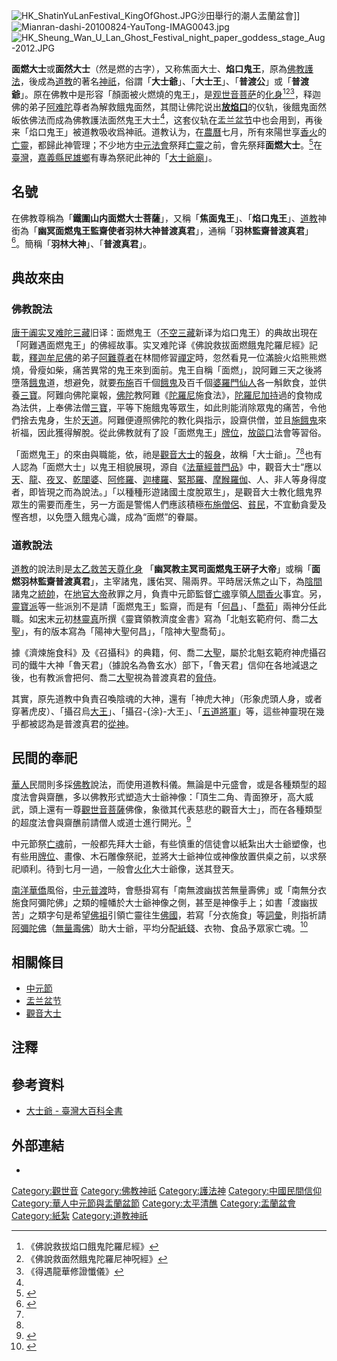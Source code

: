 
[[File:HK_ShatinYuLanFestival_KingOfGhost.JPG|thumb]]沙田舉行的潮人盂蘭盆會]]
[[File:Mianran-dashi-20100824-YauTong-IMAG0043.jpg|thumb]]
[[File:HK_Sheung_Wan_U_Lan_Ghost_Festival_night_paper_goddess_stage_Aug-2012.JPG|thumb]]

'''面燃大士'''或'''面然大士'''（然是燃的古字），又称焦面大士、'''焰口鬼王'''，原為[[佛教|佛教]][[護法神|護法]]，後成為[[道教|道教]]的著名[[神祇|神祇]]，俗謂「'''大士爺'''」、「'''大士王'''」、「'''普渡公'''」或「'''普渡爺'''」。原在佛教中是形容「顏面被火燃燒的鬼王」，是[[观世音菩萨|观世音菩萨]]的[[化身|化身]]<ref name="#1">《佛說救拔焰口餓鬼陀羅尼經》</ref><ref name="#2">《佛說救面然餓鬼陀羅尼神呪經》</ref><ref>《得遇龍華修證懺儀》</ref>，释迦佛的弟子[[阿难陀|阿难陀]]尊者為解救餓鬼面然，其間让佛陀说出'''[[施饿鬼|放焰口]]'''的仪轨，後餓鬼面然皈依佛法而成為佛教護法面然鬼王大士<ref name="#2"/>，这套仪轨在[[盂兰盆节|盂兰盆节]]中也会用到，再後来「焰口鬼王」被道教吸收爲神祇。道教认为，在[[農曆|農曆]]七月，所有來陽世享[[香火|香火]]的[[亡靈|亡靈]]，都歸此神管理；不少地方[[中元法會|中元法會]]祭拜[[亡靈|亡靈]]之前，會先祭拜'''面燃大士'''。<ref>{{Cite web|url=http://catalog.digitalarchives.tw/item/00/12/50/77.html|title=中文品名：面然大士|accessdate=2017-04-21|author=|date=|work=catalog.digitalarchives.tw|publisher=|archive-date=2020-08-09|archive-url=https://web.archive.org/web/20200809151718/https://catalog.digitalarchives.tw/item/00/12/50/77.html|dead-url=no}}</ref>在[[臺灣|臺灣]]，[[嘉義縣|嘉義縣]][[民雄鄉|民雄鄉]]有專為祭祀此神的「[[大士爺廟|大士爺廟]]」。

==名號==
在佛教尊稱為「'''鐵圍山内面燃大士菩薩'''」，又稱「'''焦面鬼王'''」、「'''焰口鬼王'''」、[[道教|道教]]神銜為「'''幽冥面燃鬼王監齋使者羽林大神普渡真君'''」，通稱「'''羽林監齋普渡真君'''」<ref>{{Cite news|url=http://www.kao-als.com/pudu/main.htm|title=高雄市政府環保局紙錢集中焚燒網|date=2014-01-24|newspaper=archive.is|accessdate=2017-04-21|deadurl=yes|archiveurl=https://archive.is/20140124120721/http://www.kao-als.com/pudu/main.htm|archivedate=2014-01-24}}</ref>。簡稱「'''羽林大神'''」、「'''普渡真君'''」。

==典故來由==
=== 佛教說法 ===
[[唐|唐]][[于阗|于阗]][[实叉难陀|实叉难陀三藏]]旧译：面燃鬼王（[[不空三藏|不空三藏]]新译为焰口鬼王）的典故出現在「阿難遇面燃鬼王」的佛經故事。实叉难陀译《佛說救拔面燃餓鬼陀羅尼經》記載，[[釋迦牟尼佛|釋迦牟尼佛]]的弟子[[阿難|阿難]][[尊者|尊者]]在林間修習[[禪定|禪定]]時，忽然看見一位滿臉火焰熊熊燃燒，骨瘦如柴，痛苦異常的鬼王來到面前。鬼王自稱「面燃」，說阿難三天之後將墮落[[餓鬼|餓鬼]]道，想避免，就要[[布施|布施]]百千個[[餓鬼|餓鬼]]及百千個[[婆羅門|婆羅門]][[仙人|仙人]]各一斛飲食，並供養[[三寶|三寶]]。阿難向佛陀稟報，[[佛陀|佛陀]]教阿難《[[陀羅尼|陀羅尼]]施食法》，[[陀羅尼|陀羅尼]][[加持|加持]]過的食物成為法供，上奉佛法僧[[三寶|三寶]]，平等下施餓鬼等眾生，如此則能消除眾鬼的痛苦，令他們捨去鬼身，生於[[天道|天道]]。阿難便遵照佛陀的教化與指示，設齋供僧，並且[[施餓鬼|施餓鬼]]來祈福，因此獲得解脫。從此佛教就有了設「面燃鬼王」[[牌位|牌位]]，[[放燄口|放燄口]]法會等習俗。

「面燃鬼王」的來由與職能，依{{Who|[[佛教|佛教]]的說法|time=2020-07-02}}，祂是[[觀音大士|觀音大士]]的[[報身|報身]]，故稱「大士爺」。<ref name="#2"/><ref name="#1"/>也有人認為「面燃大士」以鬼王相貌展現，源自《[[觀世音菩薩普門品|法華經普門品]]》中，觀音大士“應以[[提婆|天]]、[[龍神|龍]]、[[夜叉|夜叉]]、[[乾闥婆|乾闥婆]]、[[阿修羅|阿修羅]]、[[迦樓羅|迦樓羅]]、[[緊那羅|緊那羅]]、[[摩睺羅伽|摩睺羅伽]]、人、非人等身得度者，即皆現之而為說法。」「以種種形遊諸國土度脫眾生」，是觀音大士教化餓鬼界眾生的需要而產生，另一方面是警惕人們應該積極[[布施|布施]][[僧侶|僧侶]]、[[貧民|貧民]]，不宜動貪愛及慳吝想，以免墮入餓鬼心識，成為“面燃”的眷屬。

=== 道教說法 ===
[[道教|道教]]的說法則是[[太乙救苦天尊|太乙救苦天尊]][[化身|化身]] 「'''幽冥教主冥司面燃鬼王硏孑大帝'''」或稱「'''面燃羽林監齋普渡真君'''」，主宰諸鬼，護佑冥、陽兩界。平時居沃焦之山下，為[[陰間|陰間]]諸鬼之[[統帥|統帥]]，在[[地官大帝|地官大帝]]赦罪之月，負責中元節監督[[亡魂|亡魂]]享領[[人間|人間]][[香火|香火]]事宜。另，[[靈寶派|靈寶派]]等一些派別不是請「面燃鬼王」監齋，而是有「[[何昌|何昌]]」、「[[喬荀|喬荀]]」兩神分任此職。如[[宋|宋]]末[[元|元]]初[[林靈真|林靈真]]所撰《靈寶領教濟度金書》寫為「北魁玄範府何、喬二[[大聖|大聖]]」，有的版本寫為「陽神大聖何昌」，「陰神大聖喬荀」。

據《濟煉施食科》及《召攝科》的典籍，何、喬二[[大聖|大聖]]，屬於北魁玄範府神虎攝召司的鐵牛大神「魯天君」（據說名為魯玄水）部下，「魯天君」信仰在各地減退之後，也有教派會把何、喬二[[大聖|大聖]]視為普渡真君的[[脅侍|脅侍]]。

其實，原先道教中負責召喚陰魂的大神，還有「神虎大神」（形象虎頭人身，或者穿著虎皮）、「攝召烏[[王爺神|大王]]」、「攝召-{涂}-大王」、「[[五道將軍|五道將軍]]」等，這些神靈現在幾乎都被認為是普渡真君的[[從神|從神]]。

==民間的奉祀==
[[華人|華人]]民間則多採[[佛教|佛教]]說法，而使用道教科儀。無論是中元盛會，或是各種類型的超度法會與齋醮，多以佛教形式塑造大士爺神像：「頂生二角、青面獠牙，高大威武，頭上還有一尊[[觀世音菩薩|觀世音菩薩]]佛像，象徵其代表慈悲的觀音大士」，而在各種類型的超度法會與齋醮前請僧人或道士進行開光。<ref>{{Cite web |url=http://lingyingtan.blogspot.com/2012/01/blog-post_31.html |title=傲視北馬最大尊大士爷 |access-date=2018-09-22 |archive-date=2020-08-09 |archive-url=https://web.archive.org/web/20200809151754/http://lingyingtan.blogspot.com/2012/01/blog-post_31.html |dead-url=no }}</ref>

中元節祭[[亡魂|亡魂]]前，一般都先拜大士爺，有些慎重的信徒會以紙紮出大士爺塑像，也有些用[[牌位|牌位]]、畫像、木石雕像祭祀，並將大士爺神位或神像放置供桌之前，以求祭祀順利。待到七月一過，一般會[[火化|火化]]大士爺像，送其登天。

[[南洋|南洋]][[華僑|華僑]]風俗，[[中元普渡|中元普渡]]時，會懸掛寫有「南無渡幽拔苦無量壽佛」或「南無分衣施食阿彌陀佛」之類的幢幡於大士爺神像之側，甚至是神像手上；如書「渡幽拔苦」之類字句是希望[[佛祖|佛祖]]引領亡靈往生[[佛國|佛國]]，若寫「分衣施食」等[[詞彙|詞彙]]，則指祈請[[阿彌陀佛|阿彌陀佛]]（[[無量壽佛|無量壽佛]]）助大士爺，平均分配[[紙錢|紙錢]]、衣物、食品予眾家亡魂。<ref>{{Cite web|url=http://www.xiao-en.org/cultural/magazine.asp?cat=34&loc=zh&id=1287|title=孝恩雜誌|accessdate=2017-04-21|work=www.xiao-en.org|deadurl=yes|archiveurl=https://web.archive.org/web/20160304212502/http://xiao-en.org/cultural/magazine.asp?cat=34&id=1287&loc=zh|archivedate=2016-03-04}}</ref>

==相關條目==
* [[中元節|中元節]]
* [[盂兰盆节|盂兰盆节]]
* [[觀音大士|觀音大士]]

==注釋==
{{Reflist|colwidth=|2}}

==參考資料==
*[http://nrch.culture.tw/twpedia.aspx?id=7439 大士爺 - 臺灣大百科全書] {{Wayback|url=http://nrch.culture.tw/twpedia.aspx?id=7439 |date=20200809151744 }}

==外部連結==
* {{Commonscat-inline|Ulkāmukha Pretarāja}}

[[Category:觀世音|Category:觀世音]]
[[Category:佛教神祇|Category:佛教神祇]]
[[Category:護法神|Category:護法神]]
[[Category:中國民間信仰|Category:中國民間信仰]]
[[Category:華人中元節與盂蘭盆節|Category:華人中元節與盂蘭盆節]]
[[Category:太平清醮|Category:太平清醮]]
[[Category:盂蘭盆會|Category:盂蘭盆會]]
[[Category:紙紮|Category:紙紮]]
[[Category:道教神祇|Category:道教神祇]]